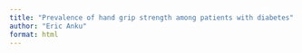 ```yaml
---
title: "Prevalence of hand grip strength among patients with diabetes"
author: "Eric Anku"
format: html
---
```


```r

```

